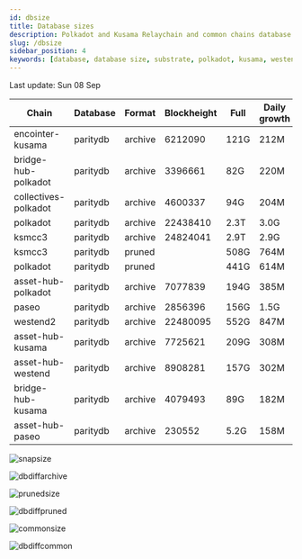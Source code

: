 ```yaml
---
id: dbsize
title: Database sizes
description: Polkadot and Kusama Relaychain and common chains database sizes
slug: /dbsize
sidebar_position: 4
keywords: [database, database size, substrate, polkadot, kusama, westend]
---
```



Last update: Sun 08 Sep

| Chain    | Database   | Format | Blockheight | Full         | Daily growth |
| ------------------------| ----------- | -------- | ------- | ---------- | ----- | 
| encointer-kusama | paritydb | archive | 6212090 | 121G | 212M |
| bridge-hub-polkadot | paritydb | archive | 3396661 | 82G | 220M |
| collectives-polkadot | paritydb | archive | 4600337 | 94G | 204M |
| polkadot | paritydb | archive | 22438410 | 2.3T | 3.0G |
| ksmcc3 | paritydb | archive | 24824041 | 2.9T | 2.9G |
| ksmcc3 | paritydb | pruned |  | 508G | 764M |
| polkadot | paritydb | pruned |  | 441G | 614M |
| asset-hub-polkadot | paritydb | archive | 7077839 | 194G | 385M |
| paseo | paritydb | archive | 2856396 | 156G | 1.5G |
| westend2 | paritydb | archive | 22480095 | 552G | 847M |
| asset-hub-kusama | paritydb | archive | 7725621 | 209G | 308M |
| asset-hub-westend | paritydb | archive | 8908281 | 157G | 302M |
| bridge-hub-kusama | paritydb | archive | 4079493 | 89G | 182M |
| asset-hub-paseo | paritydb | archive | 230552 | 5.2G | 158M |

![snapsize](/img/archivesize.png)

![dbdiffarchive](/img/dbdiffrelay.png)

![prunedsize](/img/prunedsize.png)

![dbdiffpruned](/img/dbdiffpruned.png)

![commonsize](/img/commonsize.png)

![dbdiffcommon](/img/dbdiffcommon.png)
